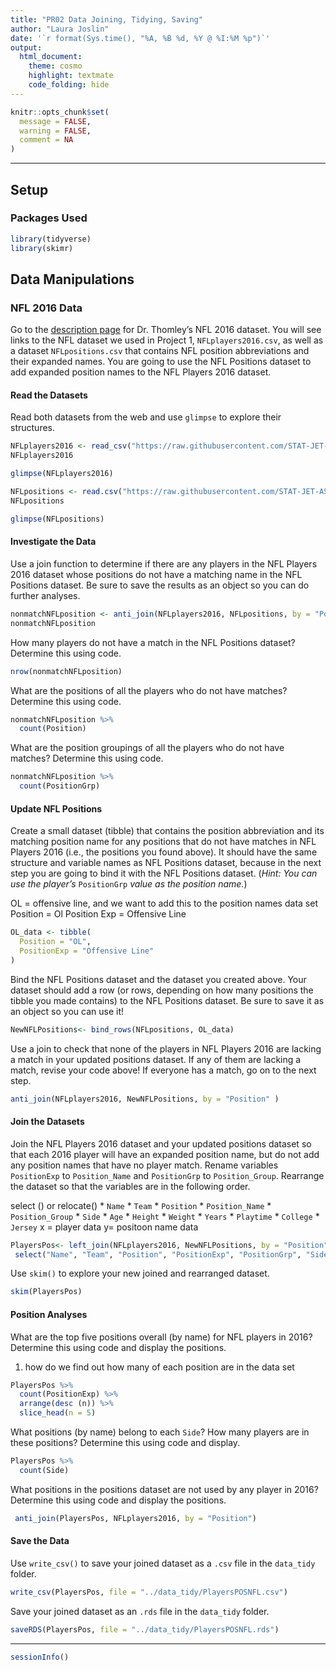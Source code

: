 ```yaml
---
title: "PR02 Data Joining, Tidying, Saving"
author: "Laura Joslin"
date: '`r format(Sys.time(), "%A, %B %d, %Y @ %I:%M %p")`'
output: 
  html_document: 
    theme: cosmo
    highlight: textmate
    code_folding: hide
---
```


```r
knitr::opts_chunk$set(
  message = FALSE,
  warning = FALSE,
  comment = NA
)
```
***

## Setup

### Packages Used

```r
library(tidyverse)
library(skimr)
```

## Data Manipulations

### NFL 2016 Data

Go to the [description page](https://stat-jet-asu.github.io/Datasets/InstructorDescriptions/NFLplayers2016.html) for Dr. Thomley's NFL 2016 dataset. You will see links to the NFL dataset we used in Project 1, `NFLplayers2016.csv`, as well as a dataset `NFLpositions.csv` that contains NFL position abbreviations and their expanded names. You are going to use the NFL Positions dataset to add expanded position names to the NFL Players 2016 dataset.

#### Read the Datasets

Read both datasets from the web and use `glimpse` to explore their structures.

```r
NFLplayers2016 <- read_csv("https://raw.githubusercontent.com/STAT-JET-ASU/Datasets/master/Instructor/NFLplayers2016.csv")
NFLplayers2016
```

```r
glimpse(NFLplayers2016)

```

```r
NFLpositions <- read.csv("https://raw.githubusercontent.com/STAT-JET-ASU/Datasets/master/Instructor/NFLpositions.csv")
NFLpositions
```

```r
glimpse(NFLpositions)
```

#### Investigate the Data

Use a join function to determine if there are any players in the NFL Players 2016 dataset whose positions do not have a matching name in the NFL Positions dataset. Be sure to save the results as an object so you can do further analyses.

```r
nonmatchNFLposition <- anti_join(NFLplayers2016, NFLpositions, by = "Position" )
nonmatchNFLposition
```

How many players do not have a match in the NFL Positions dataset? Determine this using code.

```r
nrow(nonmatchNFLposition)
```

What are the positions of all the players who do not have matches? Determine this using code.

```r
nonmatchNFLposition %>%
  count(Position)
```

What are the position groupings of all the players who do not have matches? Determine this using code.

```r
nonmatchNFLposition %>%
  count(PositionGrp)
```

#### Update NFL Positions

Create a small dataset (tibble) that contains the position abbreviation and its matching position name for any positions that do not have matches in NFL Players 2016 (i.e., the positions you found above). It should have the same structure and variable names as NFL Positions dataset, because in the next step you are going to bind it with the NFL Positions dataset. (*Hint: You can use the player's* `PositionGrp` *value as the position name.*)

OL = offensive line, and we want to add this to the position names data set
Position = Ol
Position Exp = Offensive Line
```r
OL_data <- tibble( 
  Position = "OL",
  PositionExp = "Offensive Line"
)
```

Bind the NFL Positions dataset and the dataset you created above. Your dataset should add a row (or rows, depending on how many positions the tibble you made contains) to the NFL Positions dataset. Be sure to save it as an object so you can use it!

```r
NewNFLPositions<- bind_rows(NFLpositions, OL_data)
```

Use a join to check that none of the players in NFL Players 2016 are lacking a match in your updated positions dataset. If any of them are lacking a match, revise your code above! If everyone has a match, go on to the next step. 

```r
anti_join(NFLplayers2016, NewNFLPositions, by = "Position" )
```

#### Join the Datasets

Join the NFL Players 2016 dataset and your updated positions dataset so that each 2016 player will have an expanded position name, but do not add any position names that have no player match. Rename variables `PositionExp` to `Position_Name` and `PositionGrp` to `Position_Group`. Rearrange the dataset so that the variables are in the following order.

select () or relocate()
* `Name`
* `Team`
* `Position`
* `Position_Name`
* `Position_Group`
* `Side`
* `Age`
* `Height`
* `Weight`
* `Years`
* `Playtime`
* `College`
* `Jersey`
x = player data
y= positoon name data
```r
PlayersPos<- left_join(NFLplayers2016, NewNFLPositions, by = "Position") %>%
 select("Name", "Team", "Position", "PositionExp", "PositionGrp", "Side", "Age", "Height", "Weight", "Years", "Playtime", "College", "Jersey")
```

Use `skim()` to explore your new joined and rearranged dataset.

```r
skim(PlayersPos)
```

#### Position Analyses

What are the top five positions overall (by name) for NFL players in 2016? Determine this using code and display the positions.

1) how do we find out how many of each position are in the data set
```r
PlayersPos %>%
  count(PositionExp) %>%
  arrange(desc (n)) %>%
  slice_head(n = 5)
```

What positions (by name) belong to each `Side`? How many players are in these positions? Determine this using code and display.

```r
PlayersPos %>%
  count(Side)
```

What positions in the positions dataset are not used by any player in 2016? Determine this using code and display the positions.

```r
 anti_join(PlayersPos, NFLplayers2016, by = "Position")
```

#### Save the Data

Use `write_csv()` to save your joined dataset as a `.csv` file in the `data_tidy` folder.

```r
write_csv(PlayersPos, file = "../data_tidy/PlayersPOSNFL.csv")
```

Save your joined dataset as an `.rds` file in the `data_tidy` folder.

```r
saveRDS(PlayersPos, file = "../data_tidy/PlayersPOSNFL.rds")
```

***
```r
sessionInfo()
```

